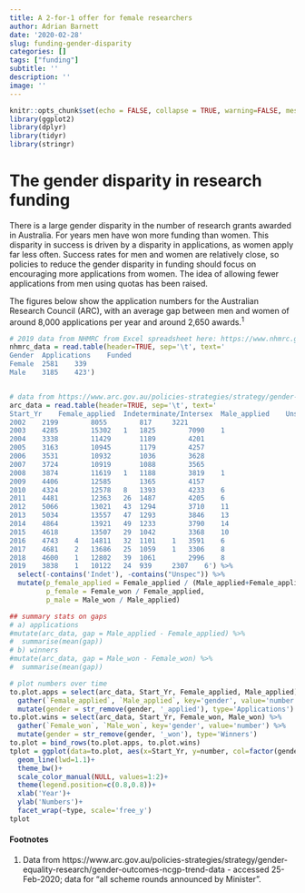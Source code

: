 ```yaml
---
title: A 2-for-1 offer for female researchers
author: Adrian Barnett
date: '2020-02-28'
slug: funding-gender-disparity
categories: []
tags: ["funding"]
subtitle: ''
description: ''
image: ''
---
```


```r
knitr::opts_chunk$set(echo = FALSE, collapse = TRUE, warning=FALSE, message=FALSE, error=FALSE, comment='', dpi=400)
library(ggplot2)
library(dplyr)
library(tidyr)
library(stringr)
```

# The gender disparity in research funding

There is a large gender disparity in the number of research grants awarded in Australia. For years men have won more funding than women. This disparity in success is driven by a disparity in applications, as women apply far less often. Success rates for men and women are relatively close, so policies to reduce the gender disparity in funding should focus on encouraging more applications from women. The idea of allowing fewer applications from men using quotas has been raised.

The figures below show the application numbers for the Australian Research Council (ARC), with an average gap between men and women of around 8,000 applications per year and around 2,650 awards.^1^


```r

# 2019 data from NHMRC from Excel spreadsheet here: https://www.nhmrc.gov.au/file/14808/download?token=GAkwLHj0 , accessed 25-Feb-2020
nhmrc_data = read.table(header=TRUE, sep='\t', text='
Gender	Applications	Funded
Female	2581	339
Male	3185	423')


# data from https://www.arc.gov.au/policies-strategies/strategy/gender-equality-research/gender-outcomes-ncgp-trend-data
arc_data = read.table(header=TRUE, sep='\t', text='
Start_Yr	Female_applied	Indeterminate/Intersex	Male_applied	Unspecified	Female_won	Indeterminate/Intersex	Male_won	Unspecified
2002	2199	 	8055	 	817	 	3221	 
2003	4285	 	15302	1	1825	 	7090	1
2004	3338	 	11429	 	1189	 	4201	 
2005	3163	 	10945	 	1179	 	4257	 
2006	3531	 	10932	 	1036	 	3628	 
2007	3724	 	10919	 	1088	 	3565	 
2008	3874	 	11619	1	1188	 	3819	1
2009	4406	 	12585	 	1365	 	4157	 
2010	4324	 	12578	8	1393	 	4233	6
2011	4481	 	12363	26	1487	 	4205	6
2012	5066	 	13021	43	1294	 	3710	11
2013	5034	 	13557	47	1293	 	3846	13
2014	4864	 	13921	49	1233	 	3790	14
2015	4618	 	13507	29	1042	 	3368	10
2016	4743	4	14811	32	1101	1	3591	6
2017	4681	2	13686	25	1059	1	3306	8
2018	4600	1	12802	39	1061	 	2996	8
2019	3838	1	10122	24	939	 	2307	6') %>%
  select(-contains('Indet'), -contains("Unspec")) %>%
  mutate(p_female_applied = Female_applied / (Male_applied+Female_applied),
         p_female = Female_won / Female_applied,
         p_male = Male_won / Male_applied)

## summary stats on gaps
# a) applications
#mutate(arc_data, gap = Male_applied - Female_applied) %>%
#  summarise(mean(gap))
# b) winners
#mutate(arc_data, gap = Male_won - Female_won) %>%
#  summarise(mean(gap))

# plot numbers over time
to.plot.apps = select(arc_data, Start_Yr, Female_applied, Male_applied) %>%
  gather(`Female_applied`, `Male_applied`, key='gender', value='number') %>%
  mutate(gender = str_remove(gender, '_applied'), type='Applications')
to.plot.wins = select(arc_data, Start_Yr, Female_won, Male_won) %>%
  gather(`Female_won`, `Male_won`, key='gender', value='number') %>%
  mutate(gender = str_remove(gender, '_won'), type='Winners')
to.plot = bind_rows(to.plot.apps, to.plot.wins)
tplot = ggplot(data=to.plot, aes(x=Start_Yr, y=number, col=factor(gender)))+
  geom_line(lwd=1.1)+
  theme_bw()+
  scale_color_manual(NULL, values=1:2)+
  theme(legend.position=c(0.8,0.8))+
  xlab('Year')+
  ylab('Numbers')+
  facet_wrap(~type, scale='free_y')
tplot
```

#### Footnotes

1. Data from https://www.arc.gov.au/policies-strategies/strategy/gender-equality-research/gender-outcomes-ncgp-trend-data - accessed 25-Feb-2020; data for “all scheme rounds announced by Minister”.